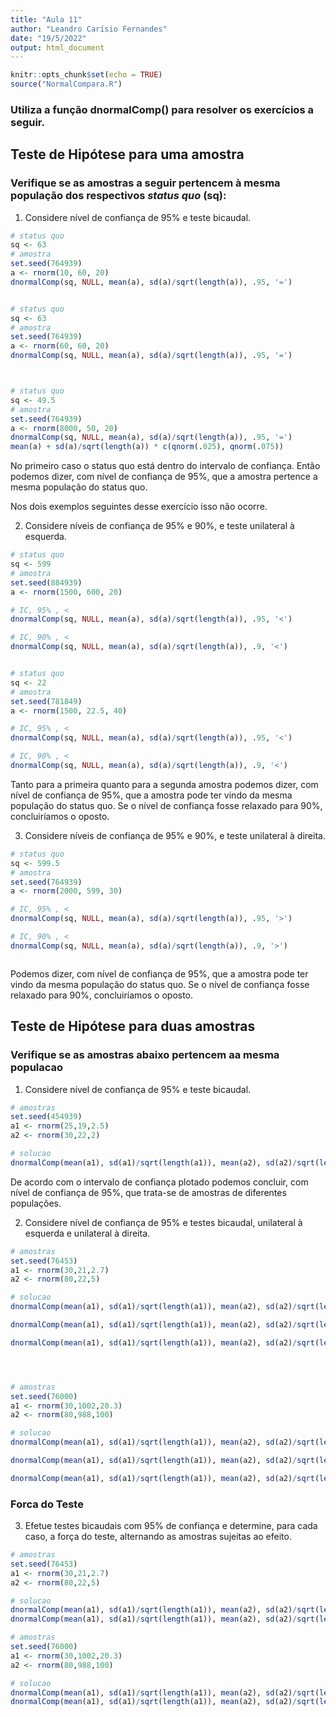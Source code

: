 ```yaml
---
title: "Aula 11"
author: "Leandro Carísio Fernandes"
date: "19/5/2022"
output: html_document
---
```


```r
knitr::opts_chunk$set(echo = TRUE)
source("NormalCompara.R")
```
### Utiliza a função **dnormalComp()** para resolver os exercícios a seguir.

## Teste de Hipótese para uma amostra

### Verifique se as amostras a seguir pertencem à mesma população dos respectivos *status quo* (sq):

1. Considere nível de confiança de 95% e teste bicaudal.

```r
# status quo
sq <- 63
# amostra
set.seed(764939)
a <- rnorm(10, 60, 20)
dnormalComp(sq, NULL, mean(a), sd(a)/sqrt(length(a)), .95, '=')


# status quo
sq <- 63
# amostra
set.seed(764939)
a <- rnorm(60, 60, 20)
dnormalComp(sq, NULL, mean(a), sd(a)/sqrt(length(a)), .95, '=')



# status quo
sq <- 49.5
# amostra
set.seed(764939)
a <- rnorm(8000, 50, 20)
dnormalComp(sq, NULL, mean(a), sd(a)/sqrt(length(a)), .95, '=')
mean(a) + sd(a)/sqrt(length(a)) * c(qnorm(.025), qnorm(.075))

```

No primeiro caso o status quo está dentro do intervalo de confiança. Então podemos dizer, com nível de confiança de 95%, que a amostra pertence a mesma população do status quo.

Nos dois exemplos seguintes desse exercício isso não ocorre.

2. Considere níveis de confiança de 95% e 90%, e teste unilateral à esquerda.

```r
# status quo
sq <- 599
# amostra
set.seed(884939)
a <- rnorm(1500, 600, 20)

# IC, 95% , <
dnormalComp(sq, NULL, mean(a), sd(a)/sqrt(length(a)), .95, '<')

# IC, 90% , <
dnormalComp(sq, NULL, mean(a), sd(a)/sqrt(length(a)), .9, '<')


# status quo
sq <- 22
# amostra
set.seed(781849)
a <- rnorm(1500, 22.5, 40)

# IC, 95% , <
dnormalComp(sq, NULL, mean(a), sd(a)/sqrt(length(a)), .95, '<')

# IC, 90% , <
dnormalComp(sq, NULL, mean(a), sd(a)/sqrt(length(a)), .9, '<')

```

Tanto para a primeira quanto para a segunda amostra podemos dizer, com nível de confiança de 95%, que a amostra pode ter vindo da mesma população do status quo. Se o nível de confiança fosse relaxado para 90%, concluiríamos o oposto.

3. Considere níveis de confiança de 95% e 90%, e teste unilateral à direita.

```r
# status quo
sq <- 599.5
# amostra
set.seed(764939)
a <- rnorm(2000, 599, 30)

# IC, 95% , <
dnormalComp(sq, NULL, mean(a), sd(a)/sqrt(length(a)), .95, '>')

# IC, 90% , <
dnormalComp(sq, NULL, mean(a), sd(a)/sqrt(length(a)), .9, '>')



```

Podemos dizer, com nível de confiança de 95%, que a amostra pode ter vindo da mesma população do status quo. Se o nível de confiança fosse relaxado para 90%, concluiríamos o oposto.


## Teste de Hipótese para duas amostras

### Verifique se as amostras abaixo pertencem aa mesma populacao

1. Considere nível de confiança de 95% e teste bicaudal.

```r
# amostras
set.seed(454939)
a1 <- rnorm(25,19,2.5)
a2 <- rnorm(30,22,2)

# solucao
dnormalComp(mean(a1), sd(a1)/sqrt(length(a1)), mean(a2), sd(a2)/sqrt(length(a2)), .95, '=')

```

De acordo com o intervalo de confiança plotado podemos concluir, com nível de confiança de 95%, que trata-se de amostras de diferentes populações.

2. Considere nível de confiança de 95% e testes bicaudal, unilateral à esquerda e unilateral à direita.

```r
# amostras
set.seed(76453)
a1 <- rnorm(30,21,2.7)
a2 <- rnorm(80,22,5)

# solucao
dnormalComp(mean(a1), sd(a1)/sqrt(length(a1)), mean(a2), sd(a2)/sqrt(length(a2)), .95, '=')

dnormalComp(mean(a1), sd(a1)/sqrt(length(a1)), mean(a2), sd(a2)/sqrt(length(a2)), .95, '<')

dnormalComp(mean(a1), sd(a1)/sqrt(length(a1)), mean(a2), sd(a2)/sqrt(length(a2)), .95, '>')




# amostras
set.seed(76000)
a1 <- rnorm(30,1002,20.3)
a2 <- rnorm(80,988,100)

# solucao
dnormalComp(mean(a1), sd(a1)/sqrt(length(a1)), mean(a2), sd(a2)/sqrt(length(a2)), .95, '=')

dnormalComp(mean(a1), sd(a1)/sqrt(length(a1)), mean(a2), sd(a2)/sqrt(length(a2)), .95, '<')

dnormalComp(mean(a1), sd(a1)/sqrt(length(a1)), mean(a2), sd(a2)/sqrt(length(a2)), .95, '>')


```


### Forca do Teste

3. Efetue testes bicaudais com 95% de confiança e determine, para cada caso, a força do teste, alternando as amostras sujeitas ao efeito.

```r
# amostras
set.seed(76453)
a1 <- rnorm(30,21,2.7)
a2 <- rnorm(80,22,5)

# solucao
dnormalComp(mean(a1), sd(a1)/sqrt(length(a1)), mean(a2), sd(a2)/sqrt(length(a2)), .95, '=', 1)
dnormalComp(mean(a1), sd(a1)/sqrt(length(a1)), mean(a2), sd(a2)/sqrt(length(a2)), .95, '=', 2)

# amostras
set.seed(76000)
a1 <- rnorm(30,1002,20.3)
a2 <- rnorm(80,988,100)

# solucao
dnormalComp(mean(a1), sd(a1)/sqrt(length(a1)), mean(a2), sd(a2)/sqrt(length(a2)), .95, '=', 1)
dnormalComp(mean(a1), sd(a1)/sqrt(length(a1)), mean(a2), sd(a2)/sqrt(length(a2)), .95, '=', 2)

```
